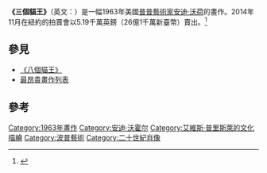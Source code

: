 {{Infobox Painting
| image_file=<!-- 檔案不存在 Andy Warhol Triple Elvis.jpg ，可從英文維基百科取得 -->
| caption =在[[舊金山現代藝術博物館|舊金山現代藝術博物館]]的畫
| title=三個貓王<br>Triple Elvis<br />
| artist=[[安迪·沃荷|安迪·沃荷]]
| year=1963
| height_metric      = 
| width_metric       = 
| height_imperial    = 
| width_imperial     = 
| museum= 
}}

'''《三個貓王》'''（英文：''{{lang|en|Triple Elvis}}''）是一幅1963年美國[[波普藝術|普普藝術家]][[安迪·沃荷|安迪·沃荷]]的畫作。2014年11月在紐約的拍賣會以5.19千萬英鎊（26億1千萬新臺幣）賣出。<ref name="BBC">{{Cite web |url=http://www.bbc.co.uk/news/entertainment-arts-30033747 |title=Andy Warhol's Elvis triptych sells for $81.9m |accessdate=13 November 2014 |work=BBC News |archive-date=2017-01-03 |archive-url=https://web.archive.org/web/20170103141120/http://www.bbc.co.uk/news/entertainment-arts-30033747 |dead-url=no }}</ref>

==參見==
* [[八個貓王|《八個貓王》]]
* [[最昂貴畫作列表|最昂貴畫作列表]]

==參考==
{{reflist}}
{{安迪·華荷}}
{{艾維斯·普里斯萊}}

{{DEFAULTSORT:八個貓王}}
[[Category:1963年畫作|Category:1963年畫作]]
[[Category:安迪·沃霍尔|Category:安迪·沃霍尔]]
[[Category:艾維斯·普里斯萊的文化描繪|Category:艾維斯·普里斯萊的文化描繪]]
[[Category:波普藝術|Category:波普藝術]]
[[Category:二十世紀肖像|Category:二十世紀肖像]]